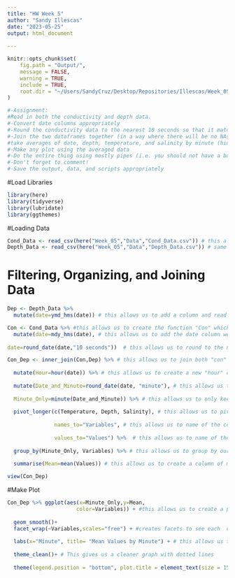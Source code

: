 ```yaml
---
title: "HW Week 5"
author: "Sandy Illescas"
date: "2023-05-25"
output: html_document
   
---
```


```r

knitr::opts_chunk$set(
	fig.path = "Output/",
	message = FALSE,
	warning = TRUE,
	include = TRUE,
	root.dir = "~/Users/SandyCruz/Desktop/Repositories/Illescas/Week_05/Data"
)
```

```r
#-Assignment: 
#Read in both the conductivity and depth data.
#-Convert date columns appropriately
#-Round the conductivity data to the nearest 10 seconds so that it matches with the depth data
#-Join the two dataframes together (in a way where there will be no NAs... i.e. join in a way where only exact matches between the two dataframes are kept)
#take averages of date, depth, temperature, and salinity by minute (hint: easiest way to do this is to make a new column where the hours and minutes are extracted)
#-Make any plot using the averaged data
#-Do the entire thing using mostly pipes (i.e. you should not have a bunch of different dataframes). Keep it clean.
#-Don't forget to comment!
#-Save the output, data, and scripts appropriately
```


#Load Libraries
```r

library(here)
library(tidyverse)
library(lubridate)
library(ggthemes)

```


#Loading Data
```r

Cond_Data <- read_csv(here("Week_05","Data","Cond_Data.csv")) # this allows us to designate where the data should be pulled from when it is on our local file
Depth_Data <- read_csv(here("Week_05","Data","Depth_Data.csv")) # same as above

```

# Filtering, Organizing, and Joining Data
```r

Dep <- Depth_Data %>% 
  mutate(date=ymd_hms(date)) # this allows us to add a column and read the data as a date instead of characters

Con <- Cond_Data %>% #this allows us to create the function "Con" which will load the Cond_Data
  mutate(date=mdy_hms(date), # this allows us to add the date column we created and brings over characters in the appropriate date format that we want
         
date=round_date(date,"10 seconds"))  # this allows us to round to the nearest 10-second interval for each point in time thats listed

Con_Dep <- inner_join(Con,Dep) %>% # this allows us to join both "con" & "dep" data and only keepthe data categories that match and are also complete from both data sets
  
  mutate(Hour=hour(date)) %>% # this allows us to create a new "hour" column according to date
  
  mutate(Date_and_Minute=round_date(date, "minute"), # this allows us to create a "date" column and also rounds to the nearest minute
         
  Minute_Only=minute(Date_and_Minute)) %>% # this allows us to only keep the minutes from the "Date_and_Minute" column we created and create a new column for it
  
  pivot_longer(c(Temperature, Depth, Salinity), # this allows us to pivot these  categories "longer" which will gie us values based on their variable
               
               names_to="Variables", # this allows us to name of the column of the categories of temp, dpeth, salinity to a "Variables" column
               
               values_to="Values") %>%  # this allows us to name of the column for the values associated with each variable aforementioned
  
  group_by(Minute_Only, Variables) %>% # this allows us to group by our rounded date, corresponding minute, and the variables column
  
  summarise(Mean=mean(Values)) # this allows us to create a column of mean "Values"

view(Con_Dep)

```


#Make Plot
```r

Con_Dep %>% ggplot(aes(x=Minute_Only,y=Mean,
                      color=Variables)) + #this allows us to create a plot based on the mean of each minute according to category
  
  geom_smooth()+
  facet_wrap(~Variables,scales="free") + #creates facets to see each  category separately and the "free" in scales allows each graph to have different y-values dependent on the values for each variable
  
  labs(x="Minute", title= "Mean Values by Minute") + # this allows us to name our graph and x-axis
  
  theme_clean()+ # This gives us a cleaner graph with dotted lines
  
  theme(legend.position = "bottom", plot.title = element_text(size = 15, face = "bold")) # this allows us to place the legend at the bottom, change the plot title size, and also make it bold
  
```

